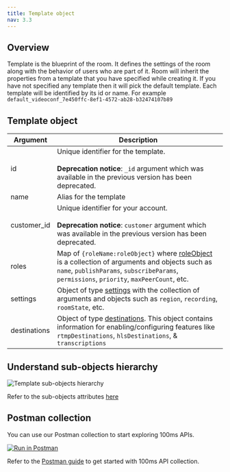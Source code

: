 ```yaml
---
title: Template object
nav: 3.3
---
```


## Overview

Template is the blueprint of the room. It defines the settings of the room along with the behavior of users who are part of it.
Room will inherit the properties from a template that you have specified while creating it. If you have not specified any template then it will pick the default template.
Each template will be identified by its id or name. For example `default_videoconf_7e450ffc-8ef1-4572-ab28-b32474107b89`

<EndpointRequest title="https://api.100ms.live/v2/templates" />

## Template object

| Argument     | Description                                                                                                                                                                                                                                                 |
| ------------ | ----------------------------------------------------------------------------------------------------------------------------------------------------------------------------------------------------------------------------------------------------------- |
| id           | Unique identifier for the template. <br/><br/> **Deprecation notice**: `_id` argument which was available in the previous version has been deprecated.                                                                                                      |
| name         | Alias for the template                                                                                                                                                                                                                                      |
| customer_id  | Unique identifier for your account. <br/><br/> **Deprecation notice**: `customer` argument which was available in the previous version has been deprecated.                                                                                                 |
| roles        | Map of `{roleName:roleObject}` where [roleObject](/server-side/v2/policy/create-template-via-api#roles-object) is a collection of arguments and objects such as `name`, `publishParams`, `subscribeParams`, `permissions`, `priority`, `maxPeerCount`, etc. |
| settings     | Object of type [settings](/server-side/v2/policy/create-template-via-api#settings-object) with the collection of arguments and objects such as `region`, `recording`, `roomState`, etc.                                                                     |
| destinations | Object of type [destinations](/server-side/v2/policy/create-template-via-api#destinations-object). This object contains information for enabling/configuring features like `rtmpDestinations`, `hlsDestinations`, & `transcriptions`   |

## Understand sub-objects hierarchy

![Template sub-objects hierarchy](/docs/v2/template-object-hierarchy.png)

Refer to the sub-objects attributes [here](/server-side/v2/policy/create-template-via-api#main-arguments)

## Postman collection

You can use our Postman collection to start exploring 100ms APIs.

[![Run in Postman](https://run.pstmn.io/button.svg)](https://god.gw.postman.com/run-collection/22726679-47dcd974-29d5-4965-a35b-bf9b74a8b25a?action=collection%2Ffork&collection-url=entityId%3D22726679-47dcd974-29d5-4965-a35b-bf9b74a8b25a%26entityType%3Dcollection%26workspaceId%3Dd9145dd6-337b-4761-81d6-21a30b4147a2)

Refer to the [Postman guide](/server-side/v2/introduction/postman-guide) to get started with 100ms API collection.
